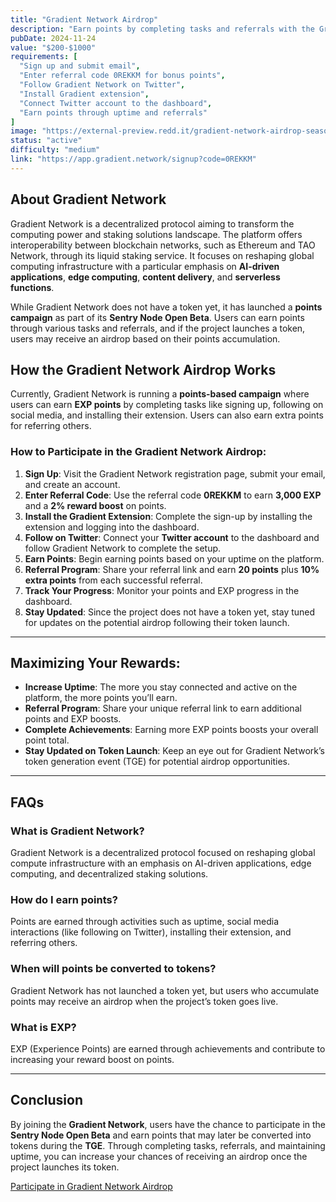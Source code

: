 ```yaml
---
title: "Gradient Network Airdrop"
description: "Earn points by completing tasks and referrals with the Gradient Network and possibly receive an airdrop when they launch their token."
pubDate: 2024-11-24
value: "$200-$1000"
requirements: [
  "Sign up and submit email",
  "Enter referral code 0REKKM for bonus points",
  "Follow Gradient Network on Twitter",
  "Install Gradient extension",
  "Connect Twitter account to the dashboard",
  "Earn points through uptime and referrals"
]
image: "https://external-preview.redd.it/gradient-network-airdrop-season-0-now-live-similar-to-grass-v0-au0gLJLV1rE-FsJIL_3TqNuS1WoMl9JYOnwvXS6DVPI.jpg?auto=webp&s=4080f5d65c139866d059790ec18733fc6eff58d6"
status: "active"
difficulty: "medium"
link: "https://app.gradient.network/signup?code=0REKKM"
---
```


## About Gradient Network

Gradient Network is a decentralized protocol aiming to transform the computing power and staking solutions landscape. The platform offers interoperability between blockchain networks, such as Ethereum and TAO Network, through its liquid staking service. It focuses on reshaping global computing infrastructure with a particular emphasis on **AI-driven applications**, **edge computing**, **content delivery**, and **serverless functions**.

While Gradient Network does not have a token yet, it has launched a **points campaign** as part of its **Sentry Node Open Beta**. Users can earn points through various tasks and referrals, and if the project launches a token, users may receive an airdrop based on their points accumulation.

## How the Gradient Network Airdrop Works

Currently, Gradient Network is running a **points-based campaign** where users can earn **EXP points** by completing tasks like signing up, following on social media, and installing their extension. Users can also earn extra points for referring others.

### How to Participate in the Gradient Network Airdrop:

1. **Sign Up**: Visit the Gradient Network registration page, submit your email, and create an account.
2. **Enter Referral Code**: Use the referral code **0REKKM** to earn **3,000 EXP** and a **2% reward boost** on points.
3. **Install the Gradient Extension**: Complete the sign-up by installing the extension and logging into the dashboard.
4. **Follow on Twitter**: Connect your **Twitter account** to the dashboard and follow Gradient Network to complete the setup.
5. **Earn Points**: Begin earning points based on your uptime on the platform.
6. **Referral Program**: Share your referral link and earn **20 points** plus **10% extra points** from each successful referral.
7. **Track Your Progress**: Monitor your points and EXP progress in the dashboard.
8. **Stay Updated**: Since the project does not have a token yet, stay tuned for updates on the potential airdrop following their token launch.

---

## Maximizing Your Rewards:

- **Increase Uptime**: The more you stay connected and active on the platform, the more points you’ll earn.
- **Referral Program**: Share your unique referral link to earn additional points and EXP boosts.
- **Complete Achievements**: Earning more EXP points boosts your overall point total.
- **Stay Updated on Token Launch**: Keep an eye out for Gradient Network’s token generation event (TGE) for potential airdrop opportunities.

---

## FAQs

### What is Gradient Network?
Gradient Network is a decentralized protocol focused on reshaping global compute infrastructure with an emphasis on AI-driven applications, edge computing, and decentralized staking solutions.

### How do I earn points?
Points are earned through activities such as uptime, social media interactions (like following on Twitter), installing their extension, and referring others.

### When will points be converted to tokens?
Gradient Network has not launched a token yet, but users who accumulate points may receive an airdrop when the project’s token goes live.

### What is EXP?
EXP (Experience Points) are earned through achievements and contribute to increasing your reward boost on points.

---

## Conclusion

By joining the **Gradient Network**, users have the chance to participate in the **Sentry Node Open Beta** and earn points that may later be converted into tokens during the **TGE**. Through completing tasks, referrals, and maintaining uptime, you can increase your chances of receiving an airdrop once the project launches its token.

[Participate in Gradient Network Airdrop](https://app.gradient.network/signup?code=0REKKM)
